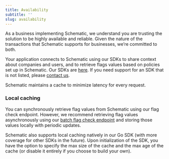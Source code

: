 ```yaml
---
title: Availability
subtitle: ''
slug: availability
---
```



As a business implementing Schematic, we understand you are trusting the solution to be highly available and reliable. Given the nature of the transactions that Schematic supports for businesses, we’re committed to both. 

Your application connects to Schematic using our SDKs to share context about companies and users, and to retrieve flags values based on policies set up in Schematic. Our SDKs are [here](/howto#sdks). If you need support for an SDK that is not listed, please [contact us](mailto:hi@schematichq.com).

Schematic maintains a cache to minimize latency for every request.

### Local caching

You can synchronously retrieve flag values from Schematic using our flag check endpoint. However, we recommend retrieving flag values asynchronously using our [batch flag check endpoint](api-reference/features/check-flags.mdx) and storing those values locally with periodic updates.

Schematic also supports local caching natively in our Go SDK (with more coverage for other SDKs in the future). Upon initialization of the SDK, you have the option to specify the max size of the cache and the max age of the cache (or disable it entirely if you choose to build your own).